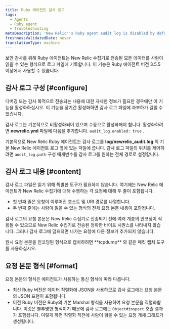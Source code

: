 ```yaml
---
title: Ruby 에이전트 감사 로그
tags:
  - Agents
  - Ruby agent
  - Troubleshooting
metaDescription: 'New Relic''s Ruby agent audit log is disabled by default. To enable it in your newrelic.yml file, add audit_log. enabled: true.'
freshnessValidatedDate: never
translationType: machine
---
```


보안 감사를 위해 Ruby 에이전트는 New Relic 수집기로 전송된 모든 데이터를 사람이 읽을 수 있는 형식으로 로그 파일에 기록합니다. 이 기능은 Ruby 에이전트 버전 3.5.5 이상에서 사용할 수 있습니다.

## 감사 로그 구성 [#configure]

<Callout variant="caution">
  디버깅 또는 감사 목적으로 전송되는 내용에 대한 자세한 정보가 필요한 경우에만 이 기능을 활성화하십시오. 이 기능을 장기간 활성화하면 감사 로그 파일에 과부하가 걸릴 수 있습니다.
</Callout>

감사 로그는 기본적으로 비활성화되어 있으며 수동으로 활성화해야 합니다. 활성화하려면 **newrelic.yml** 파일에 다음을 추가합니다. `audit_log.enabled: true` .

기본적으로 New Relic Ruby 에이전트는 감사 로그를 **log/newrelic_audit.log** 의 기본 New Relic 에이전트 로그 옆에 있는 파일에 씁니다. 감사 로그 파일의 위치를 제어하려면 `audit_log.path` 구성 매개변수를 감사 로그를 원하는 전체 경로로 설정합니다.

## 감사 로그 내용 [#content]

감사 로그 파일은 읽기 위해 특별한 도구가 필요하지 않습니다. 여기에는 New Relic 에이전트가 New Relic 수집기에 대해 수행하는 각 요청에 대해 두 줄이 포함됩니다.

* 첫 번째 줄은 요청이 이루어진 호스트 및 URI 경로를 나열합니다.
* 두 번째 줄에는 사람이 읽을 수 있는 형식의 전체 요청 본문 내용이 포함됩니다.

감사 로그의 요청 본문은 New Relic 수집기로 전송되기 전에 여러 계층의 인코딩이 적용될 수 있으므로 New Relic 수집기로 전송된 정확한 바이트 시퀀스를 나타내지 않습니다. 그러나 감사 로그에 덤프되면 나가는 요청에 다른 정보가 추가되지 않습니다.

<Callout variant="tip">
  원시 요청 본문을 인코딩된 형식으로 캡처하려면 **tcpdump** 와 같은 패킷 캡처 도구를 사용하십시오.
</Callout>

## 요청 본문 형식 [#format]

요청 본문의 형식은 에이전트가 사용하는 통신 형식에 따라 다릅니다.

* 최신 Ruby 버전은 데이터 직렬화에 JSON을 사용하므로 감사 로그에는 요청 본문의 JSON 표현이 포함됩니다.
* 이전 Ruby 버전은 Ruby의 기본 Marshal 형식을 사용하여 요청 본문을 직렬화합니다. 이것은 불투명한 형식이기 때문에 감사 로그에는 `Object#inspect` 호출 결과가 포함됩니다. 이렇게 하면 직렬화 직전에 사람이 읽을 수 있는 요청 개체 그래프가 생성됩니다.